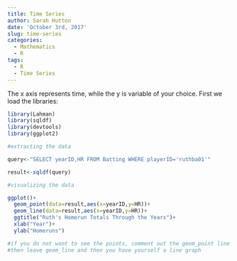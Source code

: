 ```yaml
---
title: Time Series
author: Sarah Hutton
date: 'October 3rd, 2017'
slug: time-series
categories:
  - Mathematics
  - R
tags:
  - R
  - Time Series
---
```


The x axis represents time, while the y is variable of your choice. First we load the libraries:

```r
library(Lahman)
library(sqldf)
library(devtools)
library(ggplot2)
```

```r
#extracting the data

query<-"SELECT yearID,HR FROM Batting WHERE playerID='ruthba01'"

result<-sqldf(query)

#visualizing the data

ggplot()+
  geom_point(data=result,aes(x=yearID,y=HR))+
  geom_line(data=result,aes(x=yearID,y=HR))+
  ggtitle("Ruth's Homerun Totals Through the Years")+
  xlab("Year")+
  ylab("Homeruns")

#if you do not want to see the points, comment out the geom_point line
#then leave geom_line and then you have yourself a line graph
```

